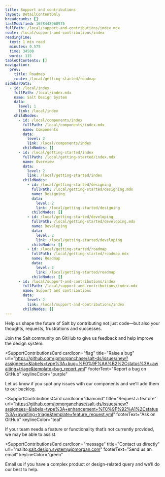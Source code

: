 ```yaml
---
title: Support and contributions
layout: DetailContentOnly
breadcrumbs: []
lastModified: 1678448968975
fullPath: /local/support-and-contributions/index.mdx
route: /local/support-and-contributions/index
readingTime:
  text: 1 min read
  minutes: 0.575
  time: 34500
  words: 115
tableOfContents: []
navigation:
  prev:
    title: Roadmap
    route: /local/getting-started/roadmap
sidebarData:
  - id: /local/index
    fullPath: /local/index.mdx
    name: Salt Design System
    data:
      level: 1
      link: /local/index
    childNodes:
      - id: /local/components/index
        fullPath: /local/components/index.mdx
        name: Components
        data:
          level: 2
          link: /local/components/index
        childNodes: []
      - id: /local/getting-started/index
        fullPath: /local/getting-started/index.mdx
        name: Overview
        data:
          level: 2
          link: /local/getting-started/index
        childNodes:
          - id: /local/getting-started/designing
            fullPath: /local/getting-started/designing.mdx
            name: Designing
            data:
              level: 2
              link: /local/getting-started/designing
            childNodes: []
          - id: /local/getting-started/developing
            fullPath: /local/getting-started/developing.mdx
            name: Developing
            data:
              level: 2
              link: /local/getting-started/developing
            childNodes: []
          - id: /local/getting-started/roadmap
            fullPath: /local/getting-started/roadmap.mdx
            name: Roadmap
            data:
              level: 2
              link: /local/getting-started/roadmap
            childNodes: []
      - id: /local/support-and-contributions/index
        fullPath: /local/support-and-contributions/index.mdx
        name: Support and contributions
        data:
          level: 2
          link: /local/support-and-contributions/index
        childNodes: []
---
```


Help us shape the future of Salt by contributing not just code—but also your thoughts, requests, frustrations and successes.

<SupportContributionsCards>
  <SupportContributionsCard
    cardIcon="document"
    title="Provide feedback"
    url="https://github.com/jpmorganchase/salt-ds/discussions/categories/feedback"
    footerText="Share your thoughts on GitHub"
    keylineColor="orange"
>

Join the Salt community on GitHub to give us feedback and help improve the design
system.

  </SupportContributionsCard>

  <SupportContributionsCard
    cardIcon="flag"
    title="Raise a bug"
    url="https://github.com/jpmorganchase/salt-ds/issues/new?assignees=&labels=type%3A+bug+%F0%9F%AA%B2%2Cstatus%3A+awaiting+triage&template=bug_report.yml"
    footerText="Report a bug on GitHub"
    keylineColor="purple"
>

Let us know if you spot any issues with our components and we'll add them to our backlog.

  </SupportContributionsCard>

<SupportContributionsCard
    cardIcon="diamond"
    title="Request a feature"
    url="https://github.com/jpmorganchase/salt-ds/issues/new?assignees=&labels=type%3A+enhancement+%F0%9F%92%A1%2Cstatus%3A+awaiting+triage&template=feature_request.yml"
    footerText="Ask on GitHub"
    keylineColor="teal"
>

If your team needs a feature or functionality that’s not currently provided, we may be able to assist.

  </SupportContributionsCard>

  <SupportContributionsCard
    cardIcon="message"
    title="Contact us directly"
    url="mailto:salt.design.system@jpmorgan.com"
    footerText="Send us an email"
    keylineColor="green"
>

Email us if you have a complex product or design-related query and we’ll do our best to help.

  </SupportContributionsCard>

</SupportContributionsCards>

